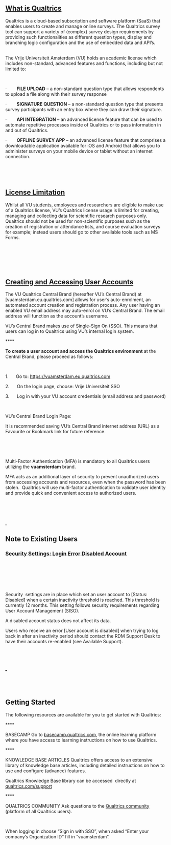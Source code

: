 ## [What is Qualtrics]()

Qualtrics is a cloud-based subscription and software platform (SaaS) that enables users to create and manage online surveys. The Qualtrics survey tool can support a variety of (complex) survey design requirements by providing such functionalities as different question types, display and branching logic configuration and the use of embedded data and API’s.             

The Vrije Universiteit Amsterdam (VU) holds an academic license which includes non-standard, advanced features and functions, including but not limited to:   

 

·        **FILE UPLOAD** – a non-standard question type that allows respondents to upload a file along with their survey response



·        **SIGNATURE QUESTION** – a non-standard question type that presents survey participants with an entry box where they can draw their signature.



·        **API INTEGRATION** – an advanced license feature that can be used to automate repetitive processes inside of Qualtrics or to pass information in and out of Qualtrics.



·        **OFFLINE SURVEY APP** – an advanced license feature that comprises a downloadable application available for iOS and Android that allows you to administer surveys on your mobile device or tablet without an internet connection.

 

 

## [License Limitation]()

Whilst all VU students, employees and researchers are eligible to make use of a Qualtrics license, VU’s Qualtrics license usage is limited for creating, managing and collecting data for scientific research purposes only. Qualtrics should not be used for non-scientific purposes such as the creation of registration or attendance lists, and course evaluation surveys for example; instead users should go to other available tools such as MS Forms.

##  

 

## [Creating and Accessing User Accounts]()

The VU Qualtrics Central Brand (hereafter VU’s Central Brand) at [vuamsterdam.eu.qualtrics.com] allows for user’s auto-enrolment, an automated account creation and registration process. Any user having an enabled VU email address may auto-enrol on VU’s Central Brand. The email address will function as the account’s username.

VU’s Central Brand makes use of Single-Sign On (SSO). This means that users can log in to Qualtrics using VU’s internal login system.

**** 

**To create a user account and access the Qualtrics environment** at the Central Brand, please proceed as follows:

 

1.      Go to: [https://vuamsterdam.eu.qualtrics.com](https://vuamsterdam.eu.qualtrics.com)

2.      On the login page, choose: Vrije Universiteit SSO

3.      Log in with your VU account credentials (email address and password)

 

VU’s Central Brand Login Page:

[]()

It is recommended saving VU’s Central Brand internet address (URL) as a Favourite or Bookmark link for future reference.  

 

 

Multi-Factor Authentication (MFA) is mandatory to all Qualtrics users utilizing the **vuamsterdam** brand.  

MFA acts as an additional layer of security to prevent unauthorized users from accessing accounts and resources, even when the password has been stolen.  Qualtrics will use multi-factor authentication to validate user identity and provide quick and convenient access to authorized users.  

 

 

[ ]()

## Note to Existing Users

### [Security Settings: Login Error Disabled Account]()

 

 

 



Security  settings are in place which set an user account to [Status: Disabled] when a certain inactivity threshold is reached. This threshold is currently 12 months. This setting follows security requirements regarding User Account Management (SISO).

A disabled account status does not affect its data.  


Users who receive an error [User account is disabled] when trying to log back in after an inactivity period should contact the RDM Support Desk to have their accounts re-enabled (see Available Support).

 

## [ ]()

##  

## Getting Started

The following resources are available for you to get started with Qualtrics:

**** 

BASECAMP
Go to [basecamp.qualtrics.com](https://basecamp.qualtrics.com), the online learning platform where you have access to learning instructions on how to use Qualtrics.

**** 

KNOWLEDGE BASE ARTICLES
Qualtrics offers access to an extensive library of knowledge base articles, including detailed instructions on how to use and configure (advance) features.

Qualtrics Knowledge Base library can be accessed  directly at [qualtrics.com/support](https://www.qualtrics.com/support/)

**** 

QUALTRICS COMMUNITY
Ask questions to the [Qualtrics community](https://www.qualtrics.com/community/) (platform of all Qualtrics users).

 

When logging in choose "Sign in with SSO", when asked "Enter your company's Organization ID" fill in "vuamsterdam".

 
